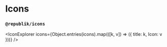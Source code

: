 
# Icons

### `@republik/icons`


<IconExplorer
  icons={Object.entries(icons).map(([k, v]) => ({ title: k, Icon: v }))}
/>

